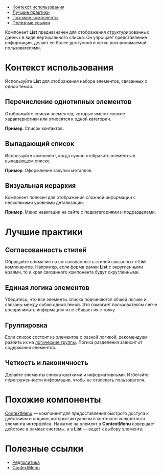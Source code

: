
<MdxMenu>

- [Контекст использования](#контекст-использования)
- [Лучшие практики](#лучшие-практики)
- [Похожие компоненты](#похожие-компоненты)
- [Полезные ссылки](#полезные-ссылки)

</MdxMenu>

Компонент **List** предназначен для отображения структурированных данных в виде вертикального списка. Он упрощает представление информации, делает ее более доступной и легко воспринимаемой пользователями.

<MdxImage src={start_example} />

# Контекст использования

Используйте **List** для отображения набора элементов, связанных с одной темой.

## Перечисление однотипных элементов

Отображайте списки элементов, которые имеют схожие характеристики или относятся к одной категории.

**Пример**. Список контактов.

<MdxImage src={contact} />

## Выпадающий список

Используйте компонент, когда нужно отобразить элементы в выпадающем списке.

**Пример**. Оформление закупки металлов.

<MdxImage src={order} />

## Визуальная иерархия

Компонент полезен для отображения сложной информации с несколькими уровнями детализации.

**Пример**. Меню навигации на сайте с подкатегориями и подразделами.

# Лучшие практики

## Согласованность стилей

Обращайте внимание на согласованность стилей связанных с **List** компонентов. Например, если форма рамки **List** с округленными краями, то и края связанного компонента будут округленными.

## Единая логика элементов

Убедитесь, что все элементы списка подчиняются общей логике и связаны между собой одной темой. Это помогает пользователям легче воспринимать информацию и не сбивает их с толку.

## Группировка

Если список состоит из элементов с разной логикой, рекомендуем разбить их на [логические группы](##LIBS.LIB.STAND.TAB/lib:uikit/stand:components-list-canary/tab:dev/hash:группировка). Логика разделения зависит от содержания элементов.

## Четкость и лаконичность

Делайте элементы списка краткими и информативными. Избегайте перегруженности информации, чтобы не отвлекать пользователя.

# Похожие компоненты

[ContextMenu](##LIBS.LIB.STAND/lib:uikit/stand:components-contextmenu-stable) — компонент для предоставления быстрого доступа к действиям и опциям, которые актуальны в контексте конкретного элемента интерфейса. Нажатие на элемент в **ContextMenu** совершает действие в рамках системы, а в **List** — ведет к выбору элемента.

# Полезные ссылки

- [Редполитика](##LIBS.LIB.STAND/lib:portal/stand:guidelines-editorialpolicy)
- [ContextMenu](##LIBS.LIB.STAND/lib:uikit/stand:components-contextmenu-stable)
